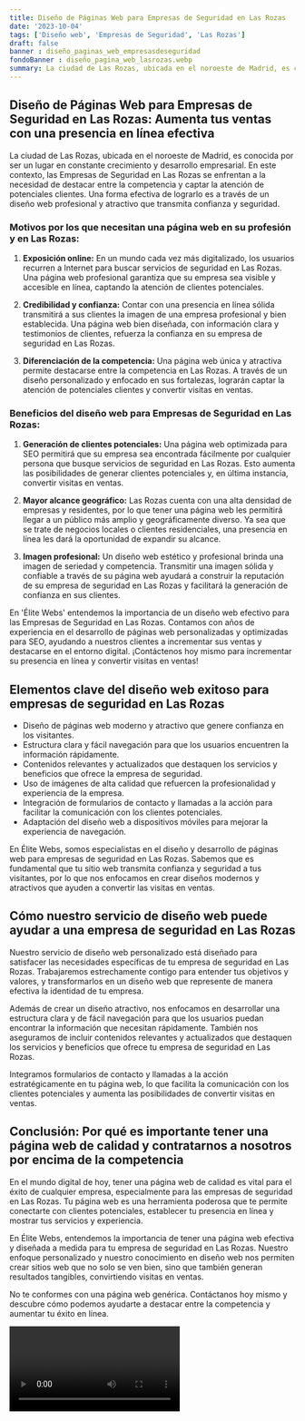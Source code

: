 ```yaml
---
title: Diseño de Páginas Web para Empresas de Seguridad en Las Rozas
date: '2023-10-04'
tags: ['Diseño web', 'Empresas de Seguridad', 'Las Rozas']
draft: false
banner : diseño_paginas_web_empresasdeseguridad
fondoBanner : diseño_pagina_web_lasrozas.webp
summary: La ciudad de Las Rozas, ubicada en el noroeste de Madrid, es conocida por ser un lugar en constante crecimiento y desarrollo empresarial. En este contexto, las Empresas de Seguridad en Las Rozas se enfrentan a la necesidad de destacar entre la competencia y captar la atención de potenciales clientes. Una forma efectiva de lograrlo es a través de un diseño web profesional y atractivo que transmita confianza y seguridad.
---
```


## **Diseño de Páginas Web para Empresas de Seguridad en Las Rozas: Aumenta tus ventas con una presencia en línea efectiva**

La ciudad de Las Rozas, ubicada en el noroeste de Madrid, es conocida por ser un lugar en constante crecimiento y desarrollo empresarial. En este contexto, las Empresas de Seguridad en Las Rozas se enfrentan a la necesidad de destacar entre la competencia y captar la atención de potenciales clientes. Una forma efectiva de lograrlo es a través de un diseño web profesional y atractivo que transmita confianza y seguridad.

### **Motivos por los que necesitan una página web en su profesión y en Las Rozas:**

1. **Exposición online:** En un mundo cada vez más digitalizado, los usuarios recurren a Internet para buscar servicios de seguridad en Las Rozas. Una página web profesional garantiza que su empresa sea visible y accesible en línea, captando la atención de clientes potenciales.

2. **Credibilidad y confianza:** Contar con una presencia en línea sólida transmitirá a sus clientes la imagen de una empresa profesional y bien establecida. Una página web bien diseñada, con información clara y testimonios de clientes, refuerza la confianza en su empresa de seguridad en Las Rozas.

3. **Diferenciación de la competencia:** Una página web única y atractiva permite destacarse entre la competencia en Las Rozas. A través de un diseño personalizado y enfocado en sus fortalezas, lograrán captar la atención de potenciales clientes y convertir visitas en ventas.

### **Beneficios del diseño web para Empresas de Seguridad en Las Rozas:**

1. **Generación de clientes potenciales:** Una página web optimizada para SEO permitirá que su empresa sea encontrada fácilmente por cualquier persona que busque servicios de seguridad en Las Rozas. Esto aumenta las posibilidades de generar clientes potenciales y, en última instancia, convertir visitas en ventas.

2. **Mayor alcance geográfico:** Las Rozas cuenta con una alta densidad de empresas y residentes, por lo que tener una página web les permitirá llegar a un público más amplio y geográficamente diverso. Ya sea que se trate de negocios locales o clientes residenciales, una presencia en línea les dará la oportunidad de expandir su alcance.

3. **Imagen profesional:** Un diseño web estético y profesional brinda una imagen de seriedad y competencia. Transmitir una imagen sólida y confiable a través de su página web ayudará a construir la reputación de su empresa de seguridad en Las Rozas y facilitará la generación de confianza en sus clientes.

En 'Élite Webs' entendemos la importancia de un diseño web efectivo para las Empresas de Seguridad en Las Rozas. Contamos con años de experiencia en el desarrollo de páginas web personalizadas y optimizadas para SEO, ayudando a nuestros clientes a incrementar sus ventas y destacarse en el entorno digital. ¡Contáctenos hoy mismo para incrementar su presencia en línea y convertir visitas en ventas!

<GifSeo />

<Cta />

## Elementos clave del diseño web exitoso para empresas de seguridad en Las Rozas

- Diseño de páginas web moderno y atractivo que genere confianza en los visitantes.
- Estructura clara y fácil navegación para que los usuarios encuentren la información rápidamente.
- Contenidos relevantes y actualizados que destaquen los servicios y beneficios que ofrece la empresa de seguridad.
- Uso de imágenes de alta calidad que refuercen la profesionalidad y experiencia de la empresa.
- Integración de formularios de contacto y llamadas a la acción para facilitar la comunicación con los clientes potenciales.
- Adaptación del diseño web a dispositivos móviles para mejorar la experiencia de navegación.

En Élite Webs, somos especialistas en el diseño y desarrollo de páginas web para empresas de seguridad en Las Rozas. Sabemos que es fundamental que tu sitio web transmita confianza y seguridad a tus visitantes, por lo que nos enfocamos en crear diseños modernos y atractivos que ayuden a convertir las visitas en ventas.

## Cómo nuestro servicio de diseño web puede ayudar a una empresa de seguridad en Las Rozas

Nuestro servicio de diseño web personalizado está diseñado para satisfacer las necesidades específicas de tu empresa de seguridad en Las Rozas. Trabajaremos estrechamente contigo para entender tus objetivos y valores, y transformarlos en un diseño web que represente de manera efectiva la identidad de tu empresa.

Además de crear un diseño atractivo, nos enfocamos en desarrollar una estructura clara y de fácil navegación para que los usuarios puedan encontrar la información que necesitan rápidamente. También nos aseguramos de incluir contenidos relevantes y actualizados que destaquen los servicios y beneficios que ofrece tu empresa de seguridad en Las Rozas.

Integramos formularios de contacto y llamadas a la acción estratégicamente en tu página web, lo que facilita la comunicación con los clientes potenciales y aumenta las posibilidades de convertir visitas en ventas.

## Conclusión: Por qué es importante tener una página web de calidad y contratarnos a nosotros por encima de la competencia

En el mundo digital de hoy, tener una página web de calidad es vital para el éxito de cualquier empresa, especialmente para las empresas de seguridad en Las Rozas. Tu página web es una herramienta poderosa que te permite conectarte con clientes potenciales, establecer tu presencia en línea y mostrar tus servicios y experiencia.

En Élite Webs, entendemos la importancia de tener una página web efectiva y diseñada a medida para tu empresa de seguridad en Las Rozas. Nuestro enfoque personalizado y nuestro conocimiento en diseño web nos permiten crear sitios web que no solo se ven bien, sino que también generan resultados tangibles, convirtiendo visitas en ventas.

No te conformes con una página web genérica. Contáctanos hoy mismo y descubre cómo podemos ayudarte a destacar entre la competencia y aumentar tu éxito en línea.

<Video />

<CtaBot job='Empresas de Seguridad' city='Las Rozas'/>

<Gmaps query='Las Rozas+españa+maps' />